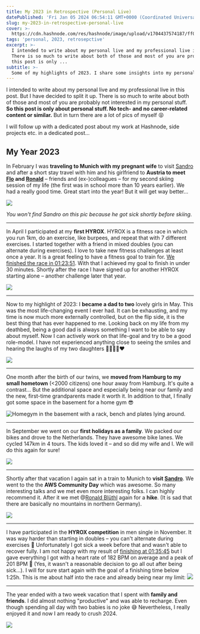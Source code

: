 ```yaml
---
title: My 2023 in Retrospective (Personal Live)
datePublished: 'Fri Jan 05 2024 06:54:11 GMT+0000 (Coordinated Universal Time)'
slug: my-2023-in-retrospective-personal-live
cover: >-
  https://cdn.hashnode.com/res/hashnode/image/upload/v1704437574187/ff08b475-57d7-4b11-89e5-60048e53016f.png
tags: 'personal, 2023, retrosepctive'
excerpt: >-
  I intended to write about my personal live and my professional live in this post. But I have decided to split it up.
  There is so much to write about both of those and most of you are probably not interested in my personal stuff. So
  this post is only ...
subtitle: >-
  Some of my highlights of 2023. I share some insights into my personal live (including lots of pics) – no tech content.
---
```



I intended to write about my personal live and my professional live in this post. But I have decided to split it up. There is so much to write about both of those and most of you are probably not interested in my personal stuff. **So this post is only about personal stuff. No tech- and no career-related content or similar.** But in turn there are a lot of pics of myself 😝

I will follow up with a dedicated post about my work at Hashnode, side projects etc. in a dedicated post...

## My Year 2023

In February I was **traveling to Munich with my pregnant wife** to visit [Sandro](https://sandrovolpicella.com/) and after a short stay travel with him and his girlfriend to **Austria to meet [Flo](https://flofuchs.com/) and
[Ronald](https://rbluethl.com/)** – friends and (ex-)colleagues – for my second skiing session of my life (the first was in school more than 10 years earlier). We had a really good time. Great start into the year! But it will get way better...

![](https://cdn.hashnode.com/res/hashnode/image/upload/v1704435897980/54de58cf-b25f-4266-a0ae-0b851f47ebb6.jpeg?auto=format,compress&w=800&fit=fillmax)

_You won't find Sandro on this pic because he got sick shortly before skiing._

---

In April I participated at my **first HYROX**. HYROX is a fitness race in which you run 1km, do an exercise, like burpees, and repeat that with 7 different exercises. I started together with a friend in mixed doubles (you can alternate during exercises). I love to take new fitness challenges at least once a year. It is a great feeling to have a fitness goal to train for.
[We finished the race in 01:23:51](https://hyrox.r.mikatiming.de/season-5/?content=detail&fpid=search&pid=search&idp=JGDMS4JI66658&lang=DE&event=HD_JGDMS4JI473&pidp=ranking_nav&search%5Bname%5D=Wempe&search_event=HD_JGDMS4JI473).
With that I achieved my goal to finish in under 30 minutes. Shortly after the race I have signed up for another HYROX starting alone – another challenge later that year.

![](https://cdn.hashnode.com/res/hashnode/image/upload/v1704397083060/86495862-0aba-4919-9f9b-601113466328.jpeg?auto=format,compress&w=800&fit=fillmax)

---

Now to my highlight of 2023: I **became a dad to two** lovely girls in May. This was the most life-changing event I ever had. It can be exhausting, and my time is now much more externally controlled, but on the flip side, it is the best thing that has ever happened to me. Looking back on my life from my deathbed, being a good dad is always something I want to be able to say about myself. Now I can actively work on that life-goal and try to be a good role-model. I have not experienced anything close to seeing the smiles and hearing the laughs of my two daughters 👨‍👩‍👧‍👧❤️

![](https://cdn.hashnode.com/res/hashnode/image/upload/v1704397844961/696bcb63-65ab-412d-9762-ac9db2304c3f.png?auto=format,compress&w=800&fit=fillmax)

---

One month after the birth of our twins, we **moved from Hamburg to my small hometown** (&lt;2000 citizens) one hour away from Hamburg. It's quite a contrast... But the additional space and especially being near our family and the new, first-time grandparents made it worth it. In addition to that, I finally got some space in the basement for a home gym
😎

![Homegym in the basement with a rack, bench and plates lying around.](https://cdn.hashnode.com/res/hashnode/image/upload/v1704350228148/7c52afcb-254b-4c78-a312-be0db54863a9.jpeg?auto=format,compress&w=800&fit=fillmax)

---

In September we went on our **first holidays as a family**. We packed our bikes and drove to the Netherlands. They have awesome bike lanes. We cycled 147km in 4 tours. The kids loved it – and so did my wife and I. We will do this again for sure!

![](https://cdn.hashnode.com/res/hashnode/image/upload/v1704350391841/91e82ae6-72ae-4bc6-bbde-666c32582faa.jpeg?auto=format,compress&w=800&fit=fillmax)

---

Shortly after that vacation I again sat in a train to Munich to **visit [Sandro](https://sandrovolpicella.com/)**. We went to the the **AWS Community Day** which was awesome. So many interesting talks and we met even more interesting folks. I can highly recommend it. After it we met @[Ronald Blüthl](@rbluethl) again for a **hike**. (It is sad that there are basically no mountains in northern Germany).

![](https://cdn.hashnode.com/res/hashnode/image/upload/v1704350434943/f98ddb5d-54ee-44d6-9f59-ca389fdef589.jpeg?auto=format,compress&w=800&fit=fillmax)

---

I have participated in the **HYROX competition** in men single in November. It was way harder than starting in doubles – you can't alternate during exercises 🤯 Unfortunately I got sick a week before that and wasn't able to recover fully. I am not happy with my result of [finishing at 01:35:45](https://hyrox.r.mikatiming.de/season-6/?content=detail&fpid=search&pid=search&idp=JGDMS4JI8B6B2&lang=DE&event=H_JGDMS4JI619&pidp=ranking_nav&search%5Bname%5D=Wempe&search_event=H_JGDMS4JI619) but I gave everything I got with a heart rate of 182 BPM on average and a peak of 201 BPM 🥵 (Yes, it wasn't a reasonable decision to go all out after being sick...). I will for sure start again with the goal of a finishing time below 1:25h. This is me about half into the race and already being near my limit:
![](https://cdn.hashnode.com/res/hashnode/image/upload/v1704350498942/d58bb31e-563b-46e8-bde5-b4a3b722d634.jpeg?auto=format,compress&w=800&fit=fillmax)

---

The year ended with a two week vacation that I spent with **family and friends**. I did almost nothing "productive" and was able to recharge. Even though spending all day with two babies is no joke 😅 Nevertheless, I really enjoyed it and now I am ready to crush 2024.

![](https://cdn.hashnode.com/res/hashnode/image/upload/v1704436430362/7cd0a88a-cd4b-4471-b788-61c72ecf27bf.png?auto=format,compress&w=800&fit=fillmax)
